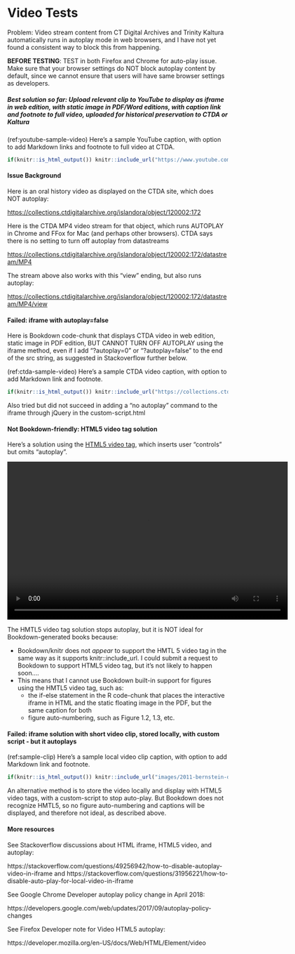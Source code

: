 # Video Tests {#video}

Problem: Video stream content from CT Digital Archives and Trinity Kaltura automatically runs in autoplay mode in web browsers, and I have not yet found a consistent way to block this from happening.

**BEFORE TESTING**: TEST in both Firefox and Chrome for auto-play issue. Make sure that your browser settings do NOT block autoplay content by default, since we cannot ensure that users will have same browser settings as developers.

##### Best solution so far: Upload relevant clip to YouTube to display as iframe in web edition, with static image in PDF/Word editions, with caption link and footnote to full video, uploaded for historical preservation to CTDA or Kaltura {-}
(ref:youtube-sample-video) Here's a sample YouTube caption, with option to add Markdown links and footnote to full video at CTDA.

```r
if(knitr::is_html_output()) knitr::include_url("https://www.youtube.com/embed/NuWg9Jrkrpw?start=64") else knitr::include_graphics("images/2013-cthistory-video-screenshot.png")
```

#### Issue Background {-}
Here is an oral history video as displayed on the CTDA site, which does NOT autoplay:

<https://collections.ctdigitalarchive.org/islandora/object/120002:172>

Here is the CTDA MP4 video stream for that object, which runs AUTOPLAY in Chrome and FFox for Mac (and perhaps other browsers). CTDA says there is no setting to turn off autoplay from datastreams

<https://collections.ctdigitalarchive.org/islandora/object/120002:172/datastream/MP4>

The stream above also works with this "view" ending, but also runs autoplay:

<https://collections.ctdigitalarchive.org/islandora/object/120002:172/datastream/MP4/view>

#### Failed: iframe  with autoplay=false {-}
Here is Bookdown code-chunk that displays CTDA video in web edition, static image in PDF edition, BUT CANNOT TURN OFF AUTOPLAY using the iframe method, even if I add "?autoplay=0" or "?autoplay=false" to the end of the src string, as suggested in Stackoverflow further below.

(ref:ctda-sample-video) Here's a sample CTDA video caption, with option to add Markdown link and footnote.

```r
if(knitr::is_html_output()) knitr::include_url("https://collections.ctdigitalarchive.org/islandora/object/120002:172/datastream/MP4?autoplay=false") else knitr::include_graphics("images/2014-lumpkin-mae-willie-screenshot.png")
```

Also tried but did not succeed in adding a "no autoplay" command to the iframe through jQuery in the custom-script.html


#### Not Bookdown-friendly: HTML5 video tag solution {-}
Here's a solution using the [HTML5 video tag](https://www.w3schools.com/tags/tag_video.asp), which inserts user "controls" but omits "autoplay".

<video controls width="640" height="360">
    <source src="https://collections.ctdigitalarchive.org/islandora/object/120002:191/datastream/MP4" type="video/mp4">
</video>

The HMTL5 video tag solution stops autoplay, but it is NOT ideal for Bookdown-generated books because:

-  Bookdown/knitr does not *appear* to support the HMTL 5 video tag in the same way as it supports knitr::include_url. I could submit a request to Bookdown to support HTML5 video tag, but it's not likely to happen soon....
- This means that I cannot use Bookdown built-in support for figures using the HMTL5 video tag, such as:
  - the if-else statement in the R code-chunk that places the interactive iframe in HTML and the static floating image in the PDF, but the same caption for both
  - figure auto-numbering, such as Figure 1.2, 1.3, etc.

#### Failed: iframe solution with short video clip, stored locally, with custom script - but it autoplays {-}
(ref:sample-clip) Here's a sample local video clip caption, with option to add Markdown link and footnote.

```r
if(knitr::is_html_output()) knitr::include_url("images/2011-bernstein-demo-clip.mp4") else knitr::include_graphics("images/2011-bernstein-demo-screenshot.png")
```

An alternative method is to store the video locally and display with HTML5 video tags, with a custom-script to stop auto-play. But Bookdown does not recognize HMTL5, so no figure auto-numbering and captions will be displayed, and therefore not ideal, as described above.

#### More resources {-}
See Stackoverflow discussions about HTML iframe, HTML5 video, and autoplay:

https://stackoverflow.com/questions/49256942/how-to-disable-autoplay-video-in-iframe
and
https://stackoverflow.com/questions/31956221/how-to-disable-auto-play-for-local-video-in-iframe

See Google Chrome Developer autoplay policy change in April 2018:

https://developers.google.com/web/updates/2017/09/autoplay-policy-changes

See Firefox Developer note for Video HTML5 autoplay:

https://developer.mozilla.org/en-US/docs/Web/HTML/Element/video
